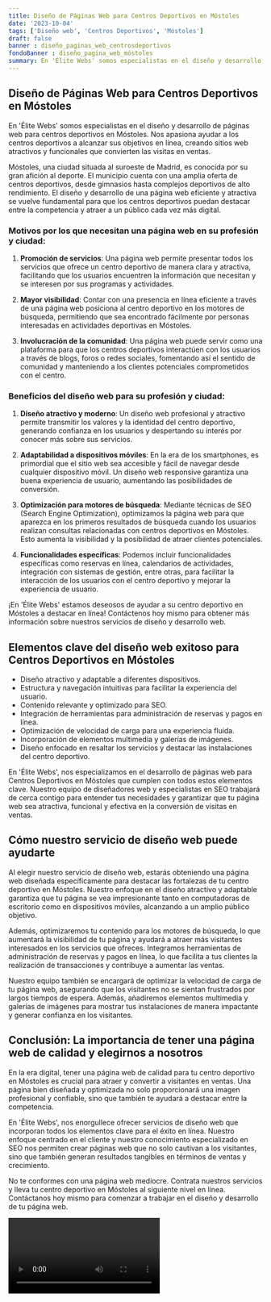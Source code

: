 ```yaml
---
title: Diseño de Páginas Web para Centros Deportivos en Móstoles
date: '2023-10-04'
tags: ['Diseño web', 'Centros Deportivos', 'Móstoles']
draft: false
banner : diseño_paginas_web_centrosdeportivos
fondoBanner : diseño_pagina_web_móstoles
summary: En 'Élite Webs' somos especialistas en el diseño y desarrollo de páginas web para centros deportivos en Móstoles. Nos apasiona ayudar a los centros deportivos a alcanzar sus objetivos en línea, creando sitios web atractivos y funcionales que convierten las visitas en ventas.
---
```


## Diseño de Páginas Web para Centros Deportivos en Móstoles

En 'Élite Webs' somos especialistas en el diseño y desarrollo de páginas web para centros deportivos en Móstoles. Nos apasiona ayudar a los centros deportivos a alcanzar sus objetivos en línea, creando sitios web atractivos y funcionales que convierten las visitas en ventas.

Móstoles, una ciudad situada al suroeste de Madrid, es conocida por su gran afición al deporte. El municipio cuenta con una amplia oferta de centros deportivos, desde gimnasios hasta complejos deportivos de alto rendimiento. El diseño y desarrollo de una página web eficiente y atractiva se vuelve fundamental para que los centros deportivos puedan destacar entre la competencia y atraer a un público cada vez más digital.

### Motivos por los que necesitan una página web en su profesión y ciudad:

1. **Promoción de servicios**: Una página web permite presentar todos los servicios que ofrece un centro deportivo de manera clara y atractiva, facilitando que los usuarios encuentren la información que necesitan y se interesen por sus programas y actividades.

2. **Mayor visibilidad**: Contar con una presencia en línea eficiente a través de una página web posiciona al centro deportivo en los motores de búsqueda, permitiendo que sea encontrado fácilmente por personas interesadas en actividades deportivas en Móstoles.

3. **Involucración de la comunidad**: Una página web puede servir como una plataforma para que los centros deportivos interactúen con los usuarios a través de blogs, foros o redes sociales, fomentando así el sentido de comunidad y manteniendo a los clientes potenciales comprometidos con el centro.

### Beneficios del diseño web para su profesión y ciudad:

1. **Diseño atractivo y moderno**: Un diseño web profesional y atractivo permite transmitir los valores y la identidad del centro deportivo, generando confianza en los usuarios y despertando su interés por conocer más sobre sus servicios.

2. **Adaptabilidad a dispositivos móviles**: En la era de los smartphones, es primordial que el sitio web sea accesible y fácil de navegar desde cualquier dispositivo móvil. Un diseño web responsive garantiza una buena experiencia de usuario, aumentando las posibilidades de conversión.

3. **Optimización para motores de búsqueda**: Mediante técnicas de SEO (Search Engine Optimization), optimizamos la página web para que aparezca en los primeros resultados de búsqueda cuando los usuarios realizan consultas relacionadas con centros deportivos en Móstoles. Esto aumenta la visibilidad y la posibilidad de atraer clientes potenciales.

4. **Funcionalidades específicas**: Podemos incluir funcionalidades específicas como reservas en línea, calendarios de actividades, integración con sistemas de gestión, entre otras, para facilitar la interacción de los usuarios con el centro deportivo y mejorar la experiencia de usuario.

¡En 'Élite Webs' estamos deseosos de ayudar a su centro deportivo en Móstoles a destacar en línea! Contáctenos hoy mismo para obtener más información sobre nuestros servicios de diseño y desarrollo web.

<GifSeo />

<Cta />

## Elementos clave del diseño web exitoso para Centros Deportivos en Móstoles

- Diseño atractivo y adaptable a diferentes dispositivos.
- Estructura y navegación intuitivas para facilitar la experiencia del usuario.
- Contenido relevante y optimizado para SEO.
- Integración de herramientas para administración de reservas y pagos en línea.
- Optimización de velocidad de carga para una experiencia fluida.
- Incorporación de elementos multimedia y galerías de imágenes.
- Diseño enfocado en resaltar los servicios y destacar las instalaciones del centro deportivo.

En 'Élite Webs', nos especializamos en el desarrollo de páginas web para Centros Deportivos en Móstoles que cumplen con todos estos elementos clave. Nuestro equipo de diseñadores web y especialistas en SEO trabajará de cerca contigo para entender tus necesidades y garantizar que tu página web sea atractiva, funcional y efectiva en la conversión de visitas en ventas.

## Cómo nuestro servicio de diseño web puede ayudarte

Al elegir nuestro servicio de diseño web, estarás obteniendo una página web diseñada específicamente para destacar las fortalezas de tu centro deportivo en Móstoles. Nuestro enfoque en el diseño atractivo y adaptable garantiza que tu página se vea impresionante tanto en computadoras de escritorio como en dispositivos móviles, alcanzando a un amplio público objetivo.

Además, optimizaremos tu contenido para los motores de búsqueda, lo que aumentará la visibilidad de tu página y ayudará a atraer más visitantes interesados en los servicios que ofreces. Integramos herramientas de administración de reservas y pagos en línea, lo que facilita a tus clientes la realización de transacciones y contribuye a aumentar las ventas.

Nuestro equipo también se encargará de optimizar la velocidad de carga de tu página web, asegurando que los visitantes no se sientan frustrados por largos tiempos de espera. Además, añadiremos elementos multimedia y galerías de imágenes para mostrar tus instalaciones de manera impactante y generar confianza en los visitantes.

## Conclusión: La importancia de tener una página web de calidad y elegirnos a nosotros

En la era digital, tener una página web de calidad para tu centro deportivo en Móstoles es crucial para atraer y convertir a visitantes en ventas. Una página bien diseñada y optimizada no solo proporcionará una imagen profesional y confiable, sino que también te ayudará a destacar entre la competencia.

En 'Élite Webs', nos enorgullece ofrecer servicios de diseño web que incorporan todos los elementos clave para el éxito en línea. Nuestro enfoque centrado en el cliente y nuestro conocimiento especializado en SEO nos permiten crear páginas web que no solo cautivan a los visitantes, sino que también generan resultados tangibles en términos de ventas y crecimiento.

No te conformes con una página web mediocre. Contrata nuestros servicios y lleva tu centro deportivo en Móstoles al siguiente nivel en línea. Contáctanos hoy mismo para comenzar a trabajar en el diseño y desarrollo de tu página web.

<Video />

<CtaBot job='Centros Deportivos' city='Móstoles'/>

<Gmaps query='Móstoles+españa+maps' />